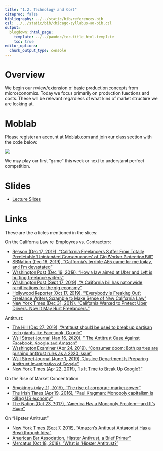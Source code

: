 ```yaml
---
title: "1.2. Technology and Cost"
citeproc: false
bibliography: ../../static/bib/references.bib
csl: ../../static/bib/chicago-syllabus-no-bib.csl
output:
  blogdown::html_page:
    template: ../../pandoc/toc-title_html.template
    toc: true
editor_options: 
  chunk_output_type: console
---
```


# Overview

We begin our review/extension of basic production concepts from microeconomics. Today we focus primarily on production functions and costs. These will be relevant regardless of what kind of market structure we are looking at.  

# Moblab

Please register an account at [Moblab.com](https://moblab.com) and join our class section with the code below:

![](https://www.dropbox.com/s/l9erzvqab73qzla/moblabio.png?raw=1)

We may play our first "game" this week or next to understand perfect competition. 

# Slides

- [<i class="fas fa-external-link-square-alt"></i> Lecture Slides](/slides/1.1-slides.html)

# Links

These are the articles mentioned in the slides:

On the California Law re: Employees vs. Contractors: 

- [Reason (Dec 17, 2019), "California Freelancers Suffer From Totally Predictable 'Unintended Consequences' of Gig Worker Protection Bill"](https://reason.com/2019/12/17/california-freelancers-suffer-from-totally-predictable-unintended-consequences-of-gig-worker-protection-bill/)
- [SBNation (Dec 16, 2019), "California’s terrible AB5 came for me today, and I’m devastated"](https://www.mavsmoneyball.com/2019/12/16/21024414/california-terrible-ab5-came-for-me-today-and-im-devastated)
- [Washington Post (Dec 19, 2019), "How a law aimed at Uber and Lyft is hurting freelance writers"](https://www.washingtonpost.com/opinions/2019/12/19/how-law-aimed-uber-lyft-is-hurting-freelance-writers/)
- [Washington Post (Sept 17, 2019), "A California bill has nationwide ramifications for the gig economy"](https://www.washingtonpost.com/opinions/a-california-bill-has-nationwide-ramifications-for-the-gig-economy/2019/09/17/e92a805c-d670-11e9-86ac-0f250cc91758_story.html)
- [Hollywood Reporter (Oct 17, 2019), "'Everybody Is Freaking Out': Freelance Writers Scramble to Make Sense of New California Law"](https://www.hollywoodreporter.com/news/everybody-is-freaking-freelance-writers-scramble-make-sense-new-california-law-1248195)
- [New York Times (Dec 31, 2019), "California Wanted to Protect Uber Drivers. Now It May Hurt Freelancers."](https://www.nytimes.com/2019/12/31/technology/california-freelance-gig-workers.html)

Antitrust:

- [The Hill (Dec 27, 2019), "Antitrust should be used to break up partisan tech giants like Facebook, Google"](https://thehill.com/blogs/pundits-blog/media/311886-antitrust-should-be-used-to-break-up-partisan-tech-giants-like)
- [Wall Street Journal (Jan 16, 2020), " The Antitrust Case Against Facebook, Google and Amazon"](https://www.wsj.com/articles/the-antitrust-case-against-facebook-google-amazon-and-apple-1516121561)
- [Washington Examiner (Apr 24, 2019), "Consumer doom: Both parties are pushing antitrust rules as a 2020 issue"](https://www.washingtonexaminer.com/opinion/consumer-doom-both-parties-are-pushing-antitrust-rules-as-a-2020-issue)
- [Wall Street Journal (June 1, 2019), "Justice Department Is Preparing Antitrust Investigation of Google "](https://www.wsj.com/articles/justice-department-is-preparing-antitrust-investigation-of-google-11559348795)
- [New York Times (Apr 22, 2019), "Is It Time to Break Up Google?"](https://www.nytimes.com/2017/04/22/opinion/sunday/is-it-time-to-break-up-google.html)

On the Rise of Market Concentration

- [Brookings (May 21, 2019), "The rise of corporate market power"](https://www.brookings.edu/blog/up-front/2019/05/21/the-rise-of-corporate-market-power/)
- [The Irish Times (Apr 19, 2016), "Paul Krugman: Monopoly capitalism is killing US economy"](https://www.irishtimes.com/business/economy/paul-krugman-monopoly-capitalism-is-killing-us-economy-1.2615956)
- [The Nation (Oct 23, 2017), "America Has a Monopoly Problem—and It’s Huge"](https://www.thenation.com/article/america-has-a-monopoly-problem-and-its-huge/)\

On "Hipster Antitrust"

- [New York Times (Sept 7, 2018), "Amazon’s Antitrust Antagonist Has a Breakthrough Idea"](https://www.nytimes.com/2018/09/07/technology/monopoly-antitrust-lina-khan-amazon.html)
- [American Bar Association, Hipster Antitrust, a Brief Primer"](https://www.americanbar.org/groups/young_lawyers/publications/tyl/topics/antitrust/hipster-antitrust-brief-primer/)
- [Mercatus (Oct 18, 2018), "What is 'Hipster Antitrust?'](https://www.mercatus.org/bridge/commentary/what-hipster-antitrust)